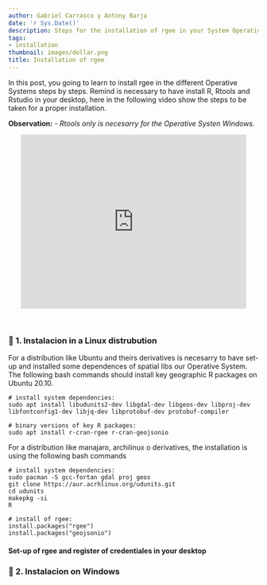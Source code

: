 ```yaml
---
author: Gabriel Carrasco y Antony Barja
date: 'r Sys.Date()'
description: Steps for the installation of rgee in your System Operative.
tags:
- installation
thumbnail: images/dollar.png
title: Installation of rgee
---
```


In this post, you going to learn to install rgee in the different Operative Systems steps by steps. Remind is necessary to have install R, Rtools and Rstudio in your desktop, here in the following video show the steps to be taken for a proper installation. 

**Observation:**
- *Rtools only is necesarry for the Operative Systen Windows.*

<center><iframe width="90%" height="350" src="https://www.youtube.com/embed/h2IPWVXaUuU" title="YouTube video player" frameborder="0" allow="accelerometer; autoplay; clipboard-write; encrypted-media; gyroscope; picture-in-picture" allowfullscreen></iframe></center>

</br>

### 🔴 1. Instalacion in a Linux distrubution

For a distribution like Ubuntu and theirs derivatives is necesarry to have set-up and installed some dependences of spatial libs our Operative System. The following bash commands should install key geographic R packages on Ubuntu 20.10.

```
# install system dependencies:
sudo apt install libudunits2-dev libgdal-dev libgeos-dev libproj-dev libfontconfig1-dev libjq-dev libprotobuf-dev protobuf-compiler

# binary versions of key R packages:
sudo apt install r-cran-rgee r-cran-geojsonio
```
For a distribution like manajaro, archilinux o derivatives, the installation is using the following bash commands

```
# install system dependencies:
sudo pacman -S gcc-fortan gdal proj geos
git clone https://aur.acrhlinux.org/udunits.git
cd udunits
makepkg -si
R
```

```
# install of rgee:
install.packages("rgee")
install.packages("geojsonio")
```

#### Set-up of rgee and register of credentiales in your desktop





### 🔴 2. Instalacion on Windows






